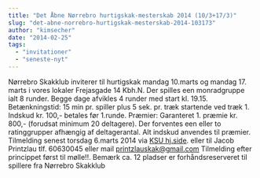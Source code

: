 ```yaml
---
title: "Det Åbne Nørrebro hurtigskak-mesterskab 2014 (10/3+17/3)"
slug: "det-abne-norrebro-hurtigskak-mesterskab-2014-103173"
author: "kimsecher"
date: "2014-02-25"
tags: 
  - "invitationer"
  - "seneste-nyt"
---
```


Nørrebro Skakklub inviterer til hurtigskak mandag 10.marts og mandag 17. marts i vores lokaler Frejasgade 14 Kbh.N. Der spilles een monradgruppe ialt 8 runder. Begge dage afvikles 4 runder med start kl. 19.15. Betænkningstid: 15 min pr. spiller plus 5 sek. pr. træk startende ved træk 1. Indskud kr. 100,- betales før 1.runde. Præmier: Garanteret 1. præmie kr. 800,- (forudsat minimum 20 deltagere). Der forventes een eller to ratinggrupper afhængig af deltagerantal. Alt indskud anvendes til præmier. Tilmelding senest torsdag 6.marts 2014 via [KSU hj.side](http://ksu.dk/kalender/dotnet/viskalender.aspx?id=1320). eller til Jacob Printzlau tlf. 60630045 eller mail printzlauskak@gmail.com Tilmelding efter princippet først til mølle!!. Bemærk ca. 12 pladser er forhåndsreserveret til spillere fra Nørrebro Skakklub
